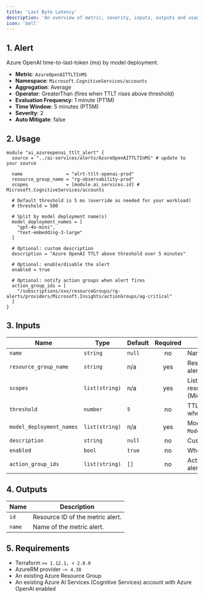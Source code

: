 ```yaml
---
title: 'Last Byte Latency'
description: 'An overview of metric, severity, inputs, outputs and usage.'
icon: 'bell'
---
```


## 1. Alert
Azure OpenAI time-to-last-token (ms) by model deployment.

- **Metric**: `AzureOpenAITTLTInMS`
- **Namespace**: `Microsoft.CognitiveServices/accounts`
- **Aggregation**: Average
- **Operator**: GreaterThan (fires when TTLT rises above threshold)
- **Evaluation Frequency**: 1 minute (PT1M)
- **Time Window**: 5 minutes (PT5M)
- **Severity**: 2
- **Auto Mitigate**: false

## 2. Usage
```hcl
module "ai_azureopenai_ttlt_alert" {
  source = "../ai-services/alerts/AzureOpenAITTLTInMS" # update to your source

  name                = "alrt-ttlt-openai-prod"
  resource_group_name = "rg-observability-prod"
  scopes              = [module.ai_services.id] # Microsoft.CognitiveServices/accounts

  # Default threshold is 5 ms (override as needed for your workload)
  # threshold = 500

  # Split by model deployment name(s)
  model_deployment_names = [
    "gpt-4o-mini",
    "text-embedding-3-large"
  ]

  # Optional: custom description
  description = "Azure OpenAI TTLT above threshold over 5 minutes"

  # Optional: enable/disable the alert
  enabled = true

  # Optional: notify action groups when alert fires
  action_group_ids = [
    "/subscriptions/xxx/resourceGroups/rg-alerts/providers/Microsoft.Insights/actionGroups/ag-critical"
  ]
}
```

## 3. Inputs
| Name                     | Type           | Default | Required | Description |
|--------------------------|----------------|---------|:--------:|-------------|
| `name`                   | `string`       | `null`  |    no    | Name of the metric alert. |
| `resource_group_name`    | `string`       | n/a     |   yes    | Resource group in which to create the alert. |
| `scopes`                 | `list(string)` | n/a     |   yes    | List of Azure AI Services account resource IDs (Microsoft.CognitiveServices/accounts). |
| `threshold`              | `number`       | `5`     |    no    | TTLT threshold in milliseconds. Fires when above this value. |
| `model_deployment_names` | `list(string)` | n/a     |   yes    | Model deployment names to filter on `ModelDeploymentName` dimension. |
| `description`            | `string`       | `null`  |    no    | Custom description for the alert. |
| `enabled`                | `bool`         | `true`  |    no    | Whether the alert is enabled. |
| `action_group_ids`       | `list(string)` | `[]`    |    no    | Action Group IDs to notify when the alert fires. |

## 4. Outputs
| Name   | Description                     |
|--------|---------------------------------|
| `id`   | Resource ID of the metric alert. |
| `name` | Name of the metric alert.        |

## 5. Requirements
- Terraform `>= 1.12.1, < 2.0.0`
- AzureRM provider `~> 4.38`
- An existing Azure Resource Group
- An existing Azure AI Services (Cognitive Services) account with Azure OpenAI enabled


